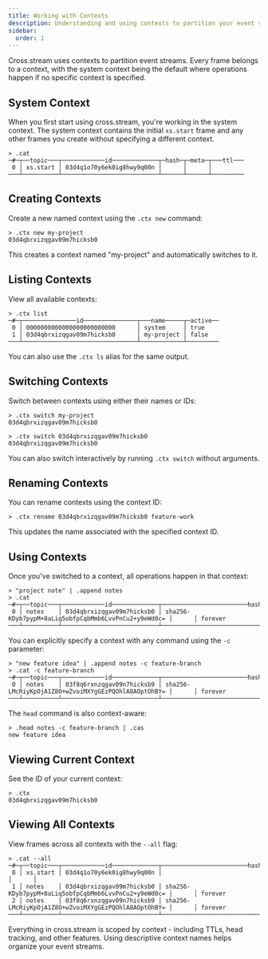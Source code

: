 ```yaml
---
title: Working with Contexts
description: Understanding and using contexts to partition your event streams
sidebar:
  order: 1
---
```



Cross.stream uses contexts to partition event streams. Every frame belongs to a
context, with the system context being the default where operations happen if no
specific context is specified.

## System Context

When you first start using cross.stream, you're working in the system context.
The system context contains the initial `xs.start` frame and any other frames
you create without specifying a different context.

```nushell withOutput
> .cat
─#─┬──topic───┬────────────id─────────────┬─hash─┬─meta─┬───ttl───
 0 │ xs.start │ 03d4q1o70y6ek0ig8hwy9q00n │      │      │
───┴──────────┴───────────────────────────┴──────┴──────┴─────────
```

## Creating Contexts

Create a new named context using the `.ctx new` command:

```nushell withOutput
> .ctx new my-project
03d4qbrxizqgav09m7hicksb0
```

This creates a context named "my-project" and automatically switches to it.

## Listing Contexts

View all available contexts:

```nushell withOutput
> .ctx list
─#─┬───────────────id───────────────┬───name─────┬─active──
 0 │ 0000000000000000000000000      │ system     │ true
 1 │ 03d4qbrxizqgav09m7hicksb0      │ my-project │ false
───┴────────────────────────────────┴────────────┴─────────
```

You can also use the `.ctx ls` alias for the same output.

## Switching Contexts

Switch between contexts using either their names or IDs:

```nushell withOutput
> .ctx switch my-project
03d4qbrxizqgav09m7hicksb0

> .ctx switch 03d4qbrxizqgav09m7hicksb0
03d4qbrxizqgav09m7hicksb0
```

You can also switch interactively by running `.ctx switch` without arguments.

## Renaming Contexts

You can rename contexts using the context ID:

```nushell withOutput
> .ctx rename 03d4qbrxizqgav09m7hicksb0 feature-work
```

This updates the name associated with the specified context ID.

## Using Contexts

Once you've switched to a context, all operations happen in that context:

```nushell withOutput
> "project note" | .append notes
> .cat
─#─┬──topic───┬────────────id─────────────┬────────────────────────hash─────────────────────────┬─meta─┬───ttl───
 0 │ notes    │ 03d4qbrxizqgav09m7hicksb0 │ sha256-KDyb7pypM+8aLiq5obfpCqbMmb6LvvPnCu2+y9eWd0c= │      │ forever
───┴──────────┴───────────────────────────┴─────────────────────────────────────────────────────┴──────┴─────────
```

You can explicitly specify a context with any command using the `-c` parameter:

```nushell withOutput
> "new feature idea" | .append notes -c feature-branch
> .cat -c feature-branch
─#─┬──topic───┬────────────id─────────────┬────────────────────────hash─────────────────────────┬─meta─┬───ttl───
 0 │ notes    │ 03f8q6rxnzqgav09n7hicksb9 │ sha256-LMcRiyKpOjA1Z8O+wZvoiMXYgGEzPQOhlA8AOptOhBY= │      │ forever
───┴──────────┴───────────────────────────┴─────────────────────────────────────────────────────┴──────┴─────────
```

The `head` command is also context-aware:

```nushell withOutput
> .head notes -c feature-branch | .cas
new feature idea
```

## Viewing Current Context

See the ID of your current context:

```nushell withOutput
> .ctx
03d4qbrxizqgav09m7hicksb0
```

## Viewing All Contexts

View frames across all contexts with the `--all` flag:

```nushell withOutput
> .cat --all
─#─┬──topic───┬────────────id─────────────┬────────────────────────hash─────────────────────────┬─meta─┬───ttl───
 0 │ xs.start │ 03d4q1o70y6ek0ig8hwy9q00n │                                                     │      │
 1 │ notes    │ 03d4qbrxizqgav09m7hicksb0 │ sha256-KDyb7pypM+8aLiq5obfpCqbMmb6LvvPnCu2+y9eWd0c= │      │ forever
 2 │ notes    │ 03f8q6rxnzqgav09n7hicksb9 │ sha256-LMcRiyKpOjA1Z8O+wZvoiMXYgGEzPQOhlA8AOptOhBY= │      │ forever
───┴──────────┴───────────────────────────┴─────────────────────────────────────────────────────┴──────┴─────────
```

<Aside type="tip">
Everything in cross.stream is scoped by context - including TTLs, head tracking, and other features. Using descriptive context names helps organize your event streams.
</Aside>
